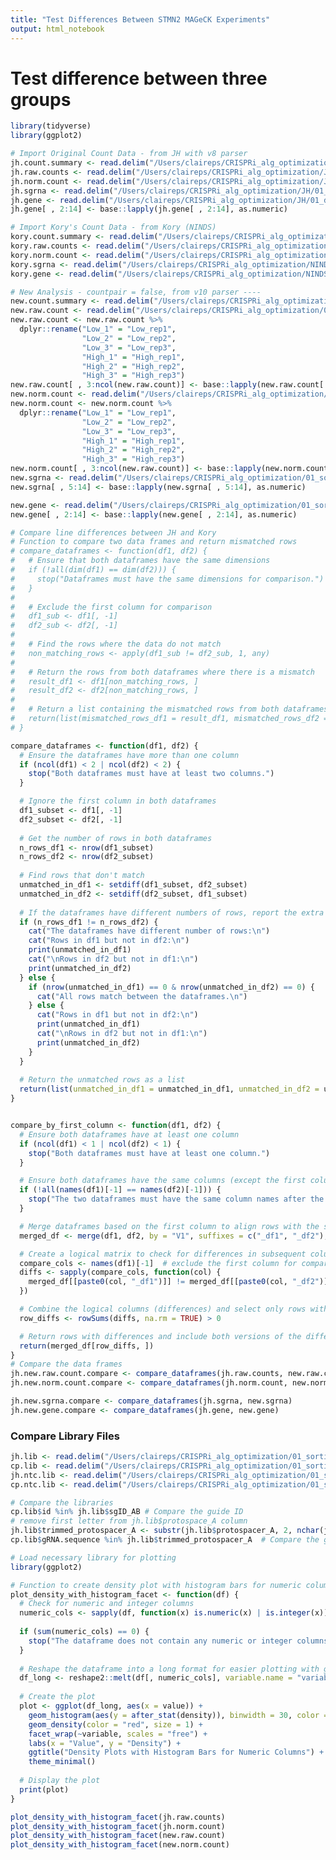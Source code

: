 ```yaml
---
title: "Test Differences Between STMN2 MAGeCK Experiments"
output: html_notebook
---
```


# Test difference between three groups
```r
library(tidyverse)
library(ggplot2)

# Import Original Count Data - from JH with v8 parser
jh.count.summary <- read.delim("/Users/claireps/CRISPRi_alg_optimization/JH/01_data/00_processed_data/00_mageck_counts/counts/all.countsummary.txt", sep = "\t")
jh.raw.counts <- read.delim("/Users/claireps/CRISPRi_alg_optimization/JH/01_data/00_processed_data/00_mageck_counts/counts/all.count.txt", sep = "\t")
jh.norm.count <- read.delim("/Users/claireps/CRISPRi_alg_optimization/JH/01_data/00_processed_data/00_mageck_counts/counts/all.count_normalized.txt", sep = "\t")
jh.sgrna <- read.delim("/Users/claireps/CRISPRi_alg_optimization/JH/01_data/00_processed_data/01_recom_data/rra-High-Low-STMN2.sgrna_summary.txt", sep = "\t")
jh.gene <- read.delim("/Users/claireps/CRISPRi_alg_optimization/JH/01_data/00_processed_data/01_recom_data/rra-High-Low-STMN2.gene_summary.txt", sep = "\t")
jh.gene[ , 2:14] <- base::lapply(jh.gene[ , 2:14], as.numeric)

# Import Kory's Count Data - from Kory (NINDS)
kory.count.summary <- read.delim("/Users/claireps/CRISPRi_alg_optimization/NINDS/CRISPR_Project_20240820/3_mageck_vispr_analysis/count/all.countsummary.txt", sep = "\t")
kory.raw.counts <- read.delim("/Users/claireps/CRISPRi_alg_optimization/NINDS/CRISPR_Project_20240820/3_mageck_vispr_analysis/count/all.count.txt", sep = "\t")
kory.norm.count <- read.delim("/Users/claireps/CRISPRi_alg_optimization/NINDS/CRISPR_Project_20240820/3_mageck_vispr_analysis/count/all.count_normalized.txt", sep = "\t")
kory.sgrna <- read.delim("/Users/claireps/CRISPRi_alg_optimization/NINDS/CRISPR_Project_20240820/3_mageck_vispr_analysis/test/High_vs_Low.sgrna_summary.txt", sep = "\t")
kory.gene <- read.delim("/Users/claireps/CRISPRi_alg_optimization/NINDS/CRISPR_Project_20240820/3_mageck_vispr_analysis/test/High_vs_Low.gene_summary.txt", sep = "\t")

# New Analysis - countpair = false, from v10 parser ----
new.count.summary <- read.delim("/Users/claireps/CRISPRi_alg_optimization/01_sorting-based_screens/stmn2/analysis_method/mageck/initial_mageck_09122024/stmn2_unpaired/results/count/all.countsummary.txt", sep = "\t")
new.raw.count <- read.delim("/Users/claireps/CRISPRi_alg_optimization/01_sorting-based_screens/stmn2/analysis_method/mageck/initial_mageck_09122024/stmn2_unpaired/results/count/all.count.txt", sep = "\t")
new.raw.count <- new.raw.count %>% 
  dplyr::rename("Low_1" = "Low_rep1",
                "Low_2" = "Low_rep2",
                "Low_3" = "Low_rep3",
                "High_1" = "High_rep1",
                "High_2" = "High_rep2",
                "High_3" = "High_rep3")
new.raw.count[ , 3:ncol(new.raw.count)] <- base::lapply(new.raw.count[ , 3:ncol(new.raw.count)], as.numeric)
new.norm.count <- read.delim("/Users/claireps/CRISPRi_alg_optimization/01_sorting-based_screens/stmn2/analysis_method/mageck/initial_mageck_09122024/stmn2_unpaired/results/count/all.count_normalized.txt", sep = "\t")
new.norm.count <- new.norm.count %>% 
  dplyr::rename("Low_1" = "Low_rep1",
                "Low_2" = "Low_rep2",
                "Low_3" = "Low_rep3",
                "High_1" = "High_rep1",
                "High_2" = "High_rep2",
                "High_3" = "High_rep3")
new.norm.count[ , 3:ncol(new.raw.count)] <- base::lapply(new.norm.count[ , 3:ncol(new.norm.count)], as.numeric)
new.sgrna <- read.delim("/Users/claireps/CRISPRi_alg_optimization/01_sorting-based_screens/stmn2/analysis_method/mageck/initial_mageck_09122024/stmn2_unpaired/results/test/High_vs_Low.sgrna_summary.txt", sep = "\t")
new.sgrna[ , 5:14] <- base::lapply(new.sgrna[ , 5:14], as.numeric)

new.gene <- read.delim("/Users/claireps/CRISPRi_alg_optimization/01_sorting-based_screens/stmn2/analysis_method/mageck/initial_mageck_09122024/stmn2_unpaired/results/test/High_vs_Low.gene_summary.txt", sep = "\t")
new.gene[ , 2:14] <- base::lapply(new.gene[ , 2:14], as.numeric)

```

```r
# Compare line differences between JH and Kory
# Function to compare two data frames and return mismatched rows
# compare_dataframes <- function(df1, df2) {
#   # Ensure that both dataframes have the same dimensions
#   if (!all(dim(df1) == dim(df2))) {
#     stop("Dataframes must have the same dimensions for comparison.")
#   }
#   
#   # Exclude the first column for comparison
#   df1_sub <- df1[, -1]
#   df2_sub <- df2[, -1]
#   
#   # Find the rows where the data do not match
#   non_matching_rows <- apply(df1_sub != df2_sub, 1, any)
#   
#   # Return the rows from both dataframes where there is a mismatch
#   result_df1 <- df1[non_matching_rows, ]
#   result_df2 <- df2[non_matching_rows, ]
#   
#   # Return a list containing the mismatched rows from both dataframes
#   return(list(mismatched_rows_df1 = result_df1, mismatched_rows_df2 = result_df2))
# }

compare_dataframes <- function(df1, df2) {
  # Ensure the dataframes have more than one column
  if (ncol(df1) < 2 | ncol(df2) < 2) {
    stop("Both dataframes must have at least two columns.")
  }

  # Ignore the first column in both dataframes
  df1_subset <- df1[, -1]
  df2_subset <- df2[, -1]
  
  # Get the number of rows in both dataframes
  n_rows_df1 <- nrow(df1_subset)
  n_rows_df2 <- nrow(df2_subset)
  
  # Find rows that don't match
  unmatched_in_df1 <- setdiff(df1_subset, df2_subset)
  unmatched_in_df2 <- setdiff(df2_subset, df1_subset)
  
  # If the dataframes have different numbers of rows, report the extra rows
  if (n_rows_df1 != n_rows_df2) {
    cat("The dataframes have different number of rows:\n")
    cat("Rows in df1 but not in df2:\n")
    print(unmatched_in_df1)
    cat("\nRows in df2 but not in df1:\n")
    print(unmatched_in_df2)
  } else {
    if (nrow(unmatched_in_df1) == 0 & nrow(unmatched_in_df2) == 0) {
      cat("All rows match between the dataframes.\n")
    } else {
      cat("Rows in df1 but not in df2:\n")
      print(unmatched_in_df1)
      cat("\nRows in df2 but not in df1:\n")
      print(unmatched_in_df2)
    }
  }
  
  # Return the unmatched rows as a list
  return(list(unmatched_in_df1 = unmatched_in_df1, unmatched_in_df2 = unmatched_in_df2))
}


compare_by_first_column <- function(df1, df2) {
  # Ensure both dataframes have at least one column
  if (ncol(df1) < 1 | ncol(df2) < 1) {
    stop("Both dataframes must have at least one column.")
  }

  # Ensure both dataframes have the same columns (except the first column)
  if (!all(names(df1)[-1] == names(df2)[-1])) {
    stop("The two dataframes must have the same column names after the first column.")
  }

  # Merge dataframes based on the first column to align rows with the same ID
  merged_df <- merge(df1, df2, by = "V1", suffixes = c("_df1", "_df2"), all = TRUE)

  # Create a logical matrix to check for differences in subsequent columns
  compare_cols <- names(df1)[-1]  # exclude the first column for comparison
  diffs <- sapply(compare_cols, function(col) {
    merged_df[[paste0(col, "_df1")]] != merged_df[[paste0(col, "_df2")]]
  })

  # Combine the logical columns (differences) and select only rows with mismatches
  row_diffs <- rowSums(diffs, na.rm = TRUE) > 0

  # Return rows with differences and include both versions of the differing rows
  return(merged_df[row_diffs, ])
}
# Compare the data frames
jh.new.raw.count.compare <- compare_dataframes(jh.raw.counts, new.raw.count)
jh.new.norm.count.compare <- compare_dataframes(jh.norm.count, new.norm.count)

jh.new.sgrna.compare <- compare_dataframes(jh.sgrna, new.sgrna)
jh.new.gene.compare <- compare_dataframes(jh.gene, new.gene)

```
### Compare Library Files
```r
jh.lib <- read.delim("/Users/claireps/CRISPRi_alg_optimization/01_sorting-based_screens/stmn2/analysis_method/mageck/initial_mageck_09122024/library_1_2_unbalanced_dJR051.txt", sep = "\t")
cp.lib <- read.delim("/Users/claireps/CRISPRi_alg_optimization/01_sorting-based_screens/stmn2/analysis_method/mageck/initial_mageck_09122024/CP_library_20240822.csv", sep = ",")
jh.ntc.lib <- read.delim("/Users/claireps/CRISPRi_alg_optimization/01_sorting-based_screens/stmn2/analysis_method/mageck/initial_mageck_09122024/library_1_2_unbalanced_NegControlList.txt", sep = "\t")
cp.ntc.lib <- read.delim("/Users/claireps/CRISPRi_alg_optimization/01_sorting-based_screens/stmn2/analysis_method/mageck/initial_mageck_09122024/CP_non_target_library_20240822.txt", sep = "\t", header = FALSE)

# Compare the libraries
cp.lib$id %in% jh.lib$sgID_AB # Compare the guide ID
# remove first letter from jh.lib$protospace_A column
jh.lib$trimmed_protospacer_A <- substr(jh.lib$protospacer_A, 2, nchar(jh.lib$protospacer_A))
cp.lib$gRNA.sequence %in% jh.lib$trimmed_protospacer_A  # Compare the guide sequence


```

```r
# Load necessary library for plotting
library(ggplot2)

# Function to create density plot with histogram bars for numeric columns using facet_wrap
plot_density_with_histogram_facet <- function(df) {
  # Check for numeric and integer columns
  numeric_cols <- sapply(df, function(x) is.numeric(x) | is.integer(x))
  
  if (sum(numeric_cols) == 0) {
    stop("The dataframe does not contain any numeric or integer columns.")
  }
  
  # Reshape the dataframe into a long format for easier plotting with ggplot and facet_wrap
  df_long <- reshape2::melt(df[, numeric_cols], variable.name = "variable", value.name = "value")
  
  # Create the plot
  plot <- ggplot(df_long, aes(x = value)) +
    geom_histogram(aes(y = after_stat(density)), binwidth = 30, color = "black", fill = "blue", alpha = 0.6) +
    geom_density(color = "red", size = 1) +
    facet_wrap(~variable, scales = "free") +
    labs(x = "Value", y = "Density") +
    ggtitle("Density Plots with Histogram Bars for Numeric Columns") +
    theme_minimal()
  
  # Display the plot
  print(plot)
}

plot_density_with_histogram_facet(jh.raw.counts)
plot_density_with_histogram_facet(jh.norm.count)
plot_density_with_histogram_facet(new.raw.count)
plot_density_with_histogram_facet(new.norm.count)
```

